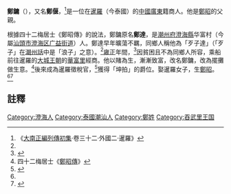 '''鄭鏞'''（{{lang-th|หยง แซ่แต้}}），又名'''鄭偃'''，<ref>《[[大南實錄|大南正編列傳初集]]·卷三十二·外國二·暹羅》</ref>是一位在[[暹羅|暹羅]]（今泰國）的[[中國|中國]][[廣東省_(清)|廣東]]籍商人。他是[[鄭昭|鄭昭]]的父親。

根據四十二梅居士《鄭昭傳》的說法，鄭鏞原名'''鄭達'''，是[[潮州府|潮州府]][[澄海縣|澄海縣]]华富村（今屬[[汕頭市|汕頭市]][[澄海区|澄海区]][[广益街道_(汕頭市)|广益街道]]）人。鄭達早年曠蕩不羈，同鄉人稱他為「歹子達」（「歹子」在[[潮州話|潮州話]]中是「浪子」之意）。<ref name=sishier/>[[雍正|雍正]]年間，<ref>{{Cite web |url=http://sc.people.com.cn/n2/2016/0722/c345528-28711388.html |title=曼谷皇宫往事钩沉 |access-date=2018-10-25 |archive-date=2018-10-24 |archive-url=https://web.archive.org/web/20181024152504/http://sc.people.com.cn/n2/2016/0722/c345528-28711388.html |dead-url=no }}</ref>因貧困且不為同鄉人所容，乘船前往暹羅的[[大城王朝|大城王朝]]的[[華富里|華富里]]經商。他以賭為生，漸漸致富，改名鄭鏞，改為擺攤做生意。<ref name=sishier>四十二梅居士《[[:s:鄭昭傳|鄭昭傳]]》</ref>後來成為暹羅徵稅官，<ref>{{cite book|title=Moon Handbooks: Southeast Asia 4 Ed|year=2001|url=https://archive.org/details/southeastasia0000park|author=Carl Parkes|publisher=Avalon Travel Publishing|isbn=1-56691-337-3}}</ref>{{rp|770}}獲得「坤拍」的爵位。娶暹羅女子{{link-en|諾央|Phithak Thephamat}}，生[[鄭昭|鄭昭]]。<ref name=sishier/><ref>{{cite book|author=許雲樵|title=暹羅王鄭昭傳|url=http://www.worldcat.org/title/xianluo-wang-zheng-zhao-zhuan/oclc/33806498|publisher=中華書局|language=中文|year=1955|access-date=2018-10-25|archive-date=2019-10-13|archive-url=https://web.archive.org/web/20191013125921/https://www.worldcat.org/title/xianluo-wang-zheng-zhao-zhuan/oclc/33806498|dead-url=no}}</ref>

==註釋==
{{reflist}}

[[Category:澄海人|Category:澄海人]]
[[Category:泰國潮汕人|Category:泰國潮汕人]]
[[Category:鄭姓|Category:鄭姓]]
[[Category:吞武里王国|Category:吞武里王国]]